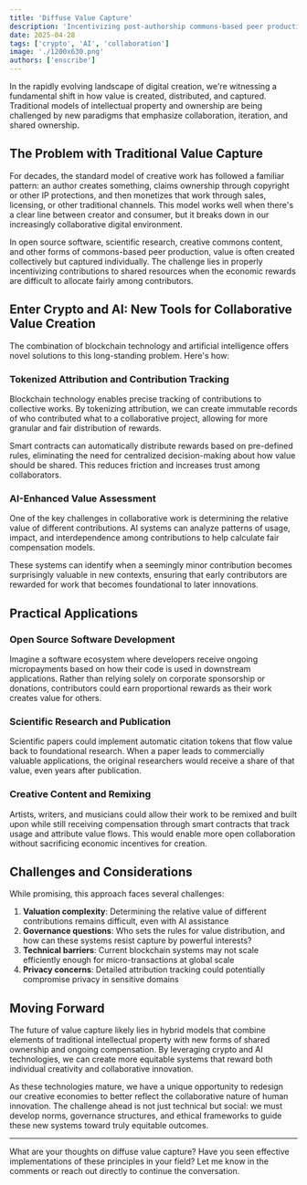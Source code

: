```yaml
---
title: 'Diffuse Value Capture'
description: 'Incentivizing post-authorship commons-based peer production with crypto and AI'
date: 2025-04-28
tags: ['crypto', 'AI', 'collaboration']
image: './1200x630.png'
authors: ['enscribe']
---
```


In the rapidly evolving landscape of digital creation, we're witnessing a fundamental shift in how value is created, distributed, and captured. Traditional models of intellectual property and ownership are being challenged by new paradigms that emphasize collaboration, iteration, and shared ownership.

## The Problem with Traditional Value Capture

For decades, the standard model of creative work has followed a familiar pattern: an author creates something, claims ownership through copyright or other IP protections, and then monetizes that work through sales, licensing, or other traditional channels. This model works well when there's a clear line between creator and consumer, but it breaks down in our increasingly collaborative digital environment.

In open source software, scientific research, creative commons content, and other forms of commons-based peer production, value is often created collectively but captured individually. The challenge lies in properly incentivizing contributions to shared resources when the economic rewards are difficult to allocate fairly among contributors.

## Enter Crypto and AI: New Tools for Collaborative Value Creation

The combination of blockchain technology and artificial intelligence offers novel solutions to this long-standing problem. Here's how:

### Tokenized Attribution and Contribution Tracking

Blockchain technology enables precise tracking of contributions to collective works. By tokenizing attribution, we can create immutable records of who contributed what to a collaborative project, allowing for more granular and fair distribution of rewards.

Smart contracts can automatically distribute rewards based on pre-defined rules, eliminating the need for centralized decision-making about how value should be shared. This reduces friction and increases trust among collaborators.

### AI-Enhanced Value Assessment

One of the key challenges in collaborative work is determining the relative value of different contributions. AI systems can analyze patterns of usage, impact, and interdependence among contributions to help calculate fair compensation models.

These systems can identify when a seemingly minor contribution becomes surprisingly valuable in new contexts, ensuring that early contributors are rewarded for work that becomes foundational to later innovations.

## Practical Applications

### Open Source Software Development

Imagine a software ecosystem where developers receive ongoing micropayments based on how their code is used in downstream applications. Rather than relying solely on corporate sponsorship or donations, contributors could earn proportional rewards as their work creates value for others.

### Scientific Research and Publication

Scientific papers could implement automatic citation tokens that flow value back to foundational research. When a paper leads to commercially valuable applications, the original researchers would receive a share of that value, even years after publication.

### Creative Content and Remixing

Artists, writers, and musicians could allow their work to be remixed and built upon while still receiving compensation through smart contracts that track usage and attribute value flows. This would enable more open collaboration without sacrificing economic incentives for creation.

## Challenges and Considerations

While promising, this approach faces several challenges:

1. **Valuation complexity**: Determining the relative value of different contributions remains difficult, even with AI assistance
2. **Governance questions**: Who sets the rules for value distribution, and how can these systems resist capture by powerful interests?
3. **Technical barriers**: Current blockchain systems may not scale efficiently enough for micro-transactions at global scale
4. **Privacy concerns**: Detailed attribution tracking could potentially compromise privacy in sensitive domains

## Moving Forward

The future of value capture likely lies in hybrid models that combine elements of traditional intellectual property with new forms of shared ownership and ongoing compensation. By leveraging crypto and AI technologies, we can create more equitable systems that reward both individual creativity and collaborative innovation.

As these technologies mature, we have a unique opportunity to redesign our creative economies to better reflect the collaborative nature of human innovation. The challenge ahead is not just technical but social: we must develop norms, governance structures, and ethical frameworks to guide these new systems toward truly equitable outcomes.

---

What are your thoughts on diffuse value capture? Have you seen effective implementations of these principles in your field? Let me know in the comments or reach out directly to continue the conversation. 